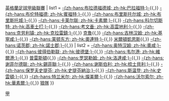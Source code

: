 {{Navbox
| name = 英甲2013-14
| title = [[2013年至2014年英格蘭足球甲級聯賽|2013/14年]]{{,}}[[英格蘭足球甲級聯賽]]
| list1 = [[布拉德福德城足球俱乐部|-{zh-hans:布拉德福德城; zh-hk:巴拉福特;}-]]{{,}} [[布伦特福德足球俱乐部|-{zh-hans:布伦特福德; zh-hk:賓福特;}-]]{{,}} [[布里斯托尔城足球俱乐部|-{zh-hans:布里斯托尔城; zh-hk:布里斯托城;}-]]{{,}} [[卡莱尔联足球俱乐部|-{zh-hans:卡莱尔联; zh-hk:卡素爾;}-]]{{,}} [[科尔切斯特联足球俱乐部|-{zh-hans:科尔切斯特; zh-hk:高車士打;}-]]{{,}} [[考文垂足球俱乐部|-{zh-hans:考文垂; zh-hk:高雲地利;}-]]{{,}} [[克劳利镇足球俱乐部|-{zh-hans:克劳利镇; zh-hk:克拉雷鎮;}-]]{{,}} [[克鲁足球俱乐部|克魯]]{{,}} [[吉林汉姆足球俱乐部|-{zh-hans:吉林汉姆; zh-hk:基寧咸;}-]]{{,}} [[莱顿东方足球俱乐部|-{zh-hans:莱顿东方; zh-hk:奧連特;}-]]{{,}} [[米尔顿凯恩斯足球俱乐部|米爾頓凱恩斯]]{{,}} [[諾士郡足球會|-{zh-hans:诺茨郡; zh-hk:諾士郡;}-]]{{,}}  
| list2 = [[奥尔德姆足球俱乐部|-{zh-hans:奥特汉姆; zh-hk:奧咸;}-]]{{,}} [[彼得伯勒联足球俱乐部|-{zh-hans:彼得伯勒联; zh-hk:彼德堡;}-]]{{,}} [[韦尔港足球俱乐部|-{zh-hans:韦尔港; zh-hk:維爾港;}-]]{{,}} [[普雷斯顿足球俱乐部|普雷斯頓]]{{,}} [[罗瑟勒姆足球俱乐部|-{zh-hans:罗瑟勒姆; zh-hk:洛達咸;}-]]{{,}} [[谢菲尔德联足球俱乐部|-{zh-hans:谢菲尔德联; zh-hk:錫菲聯;}-]]{{,}} [[谢斯伯利足球俱乐部|-{zh-hans:谢斯伯利; zh-hk:梳士貝利;}-]]{{,}} [[史提芬納治足球會|-{zh-hans:保罗夫史提芬; zh-hk:史提芬納治;}-]]{{,}} [[斯温登足球俱乐部|-{zh-hans:斯温登; zh-hk:史雲頓;}-]]{{,}} [[特兰米尔流浪者足球俱乐部|-{zh-hans:特兰米尔; zh-hk:燦美爾;}-]]{{,}} [[沃尔索尔足球俱乐部|-{zh-hans:沃尔索尔; zh-hk:華素爾;}-]]{{,}} [[伍尔弗汉普顿流浪足球俱乐部|狼隊]] 
}}<noinclude>
[[Category:英格兰足球联赛模板|甲]]
</noinclude>
